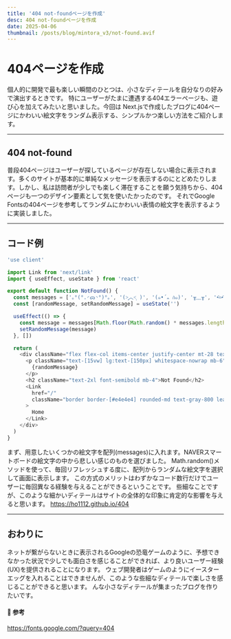 ```yaml
---
title: '404 not-foundページを作成'
desc: 404 not-foundページを作成
date: 2025-04-06
thumbnail: /posts/blog/mintora_v3/not-found.avif
---
```


<h1>404ページを作成</h1>

個人的に開発で最も楽しい瞬間のひとつは、小さなディテールを自分なりの好みで演出するときです。
特にユーザーがたまに遭遇する404エラーページも、遊び心を加えてみたいと思いました。今回は Next.jsで作成したブログに404ページにかわいい絵文字をランダム表示する、シンプルかつ楽しい方法をご紹介します。

---

## 404 not-found
普段404ページはユーザーが探しているページが存在しない場合に表示されます。多くのサイトが基本的に単純なメッセージを表示するのにとどめたりします。しかし、私は訪問者が少しでも楽しく滞在することを願う気持ちから、404ページも一つのデザイン要素として気を使いたかったのです。
それでGoogle Fontsの404ページを参考してランダムにかわいい表情の絵文字を表示するように実装しました。

---
## コード例
```javascript
'use client'

import Link from 'next/link'
import { useEffect, useState } from 'react'

export default function NotFound() {
  const messages = ['｡°(°.◜ᯅ◝°)°｡', '(˃̣̣̣̣︿˂̣̣̣̣ )', '(๑•́ ᎔ ก̀๑)', '╥﹏╥', '•᷄⌓•᷅']
  const [randomMessage, setRandomMessage] = useState('')

  useEffect(() => {
    const message = messages[Math.floor(Math.random() * messages.length)]
    setRandomMessage(message)
  }, [])

  return (
    <div className="flex flex-col items-center justify-center mt-28 text-center px-4">
      <p className="text-[15vw] lg:text-[150px] whitespace-nowrap mb-6">
        {randomMessage}
      </p>
      <h2 className="text-2xl font-semibold mb-4">Not Found</h2>
      <Link
        href="/"
        className="border border-[#e4e4e4] rounded-md text-gray-800 leading-[38px] px-4"
      >
        Home
      </Link>
    </div>
  )
}

```

まず、用意したいくつかの絵文字を配列(messages)に入れます。NAVERスマートボードの絵文字の中から悲しい感じのものを選びました。
Math.random()メソッドを使って、毎回リフレッシュする度に、配列からランダムな絵文字を選択して画面に表示します。
この方式のメリットはわずかなコード数行だけでユーザーに毎回異なる経験を与えることができるということです。 些細なことですが、このような細かいディテールはサイトの全体的な印象に肯定的な影響を与えると思います。
https://ho1112.github.io/404

---

## おわりに
ネットが繋がらないときに表示されるGoogleの恐竜ゲームのように、予想できなかった状況で少しでも面白さを感じることができれば、より良いユーザー経験(UX)を提供されることになります。
ウェブ開発者はゲームのようにイースターエッグを入れることはできませんが、このような些細なディテールで楽しさを感じることができると思います。
んな小さなディテールが集まったブログを作りたいです。

#### 🔗 参考
https://fonts.google.com/?query=404

